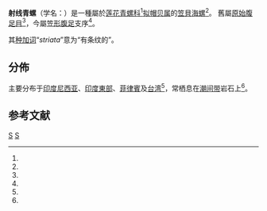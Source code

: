 {{Speciesbox 
| taxon = Patelloida striata
| image = Patelloida striata 01.JPG
| authority = Quoy et Gaimard, 1834
| synonyms_ref = <ref name="WoRMS_456641" />
| synonyms =
*''Acmaea striata'' <small>Quoy & Gaimard, 1834</small>
*''Collisella striata'' <small>Quoy & Gaimard, 1834</small>
}}

'''射线青螺'''（学名：{{lang|la|'''''Patelloida striata'''''}}）是一種屬於[[莲花青螺科|莲花青螺科]]<ref name="Nakano 2007" />[[拟帽贝属|拟帽贝属]]的[[笠貝|笠貝]][[海螺|海螺]]<ref name="WoRMS_456641" />。
舊屬[[原始腹足目|原始腹足目]]<ref name="shell_66" />，今屬[[笠形腹足亞綱|笠形腹足]]支序<ref name="WoRMS_456641" />。

其[[种加词|种加词]]“''striata''”意为“有条纹的”。

==分佈==
主要分布于[[印度尼西亚|印度尼西亚]]、[[印度東部|印度東部]]、[[菲律賓|菲律賓]]及[[台湾|台湾]]<ref name="shell_66" />，常栖息在[[潮间带|潮间带]]岩石上<ref name="shell_66" />。

==参考文献==
{{reflist |refs=
<ref name="Nakano 2007">{{cite journal
 |last1=Nakano |first1=T. 
 |last2=Ozawa  |first2=T. 
 |year=2007
 |url=http://m.mollus.oxfordjournals.org/content/73/1/79.full
 |title=''Worldwide phylogeography of limpets of the order Patellogastropoda: molecular, morphological and paleontological evidence.''
 |journal=Journal of Molluscan Studies
 |volume=73 |issue=1 |pages=79–99
}}</ref>
<ref name="shell_66">{{cite web|url=http://shell.sinica.edu.tw/chinese/shellbase_detail.php?science_no=66|title=国际贝库：射线青螺|publisher=台湾贝类资料库|accessdate=2009-08-11|archive-date=2017-01-09|archive-url=https://web.archive.org/web/20170109024520/http://shell.sinica.edu.tw/chinese/shellbase_detail.php?science_no=66|dead-url=no}}</ref>
<ref name="WoRMS_456641">{{cite WoRMS
 |id=456641
 |last2=Tran      |first2=Bastien	  
 |last1=Rosenberg |first1=Gary
 |authorlink=WoRMS
 |title=''Patelloida striata'' (Quoy & Gaimard, 1834)
 |date=2013-10-29
 |accessdate=2017-01-08 }}</ref>
}}

{{taxonbar}}

[[Category:_拟帽贝属|S]]
[[Category:_1834年描述的动物|S]]